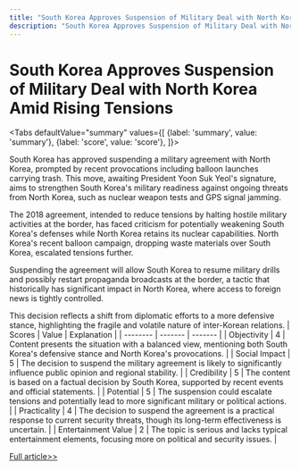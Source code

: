 ```yaml
---
title: "South Korea Approves Suspension of Military Deal with North Korea Amid Rising Tensions"
description: "South Korea Approves Suspension of Military Deal with North Korea Amid Rising Tensions"
---
```



# South Korea Approves Suspension of Military Deal with North Korea Amid Rising Tensions


<Tabs
	defaultValue="summary"
	values={[
	{label: 'summary', value: 'summary'},
	{label: 'score', value: 'score'},
]}>
<TabItem value="summary">


South Korea has approved suspending a military agreement with North Korea, prompted by recent provocations including balloon launches carrying trash. This move, awaiting President Yoon Suk Yeol's signature, aims to strengthen South Korea's military readiness against ongoing threats from North Korea, such as nuclear weapon tests and GPS signal jamming.

The 2018 agreement, intended to reduce tensions by halting hostile military activities at the border, has faced criticism for potentially weakening South Korea's defenses while North Korea retains its nuclear capabilities. North Korea's recent balloon campaign, dropping waste materials over South Korea, escalated tensions further.

Suspending the agreement will allow South Korea to resume military drills and possibly restart propaganda broadcasts at the border, a tactic that historically has significant impact in North Korea, where access to foreign news is tightly controlled.

This decision reflects a shift from diplomatic efforts to a more defensive stance, highlighting the fragile and volatile nature of inter-Korean relations.
</TabItem>
<TabItem value="score">
	| Scores     | Value   | Explanation |
	| -------- | ------- | ------- |
	| Objectivity  | 4    | Content presents the situation with a balanced view, mentioning both South Korea's defensive stance and North Korea's provocations.    |
	| Social Impact | 5     | The decision to suspend the military agreement is likely to significantly influence public opinion and regional stability.    |
	| Credibility    | 5    | The content is based on a factual decision by South Korea, supported by recent events and official statements.    |
	| Potential    | 5    | The suspension could escalate tensions and potentially lead to more significant military or political actions.    |
	| Practicality    | 4    | The decision to suspend the agreement is a practical response to current security threats, though its long-term effectiveness is uncertain.    |
	| Entertainment Value    | 2    | The topic is serious and lacks typical entertainment elements, focusing more on political and security issues.    |
</TabItem>
</Tabs>

[Full article>>](https://apnews.com/article/north-korea-south-korea-balloons-military-agreement-e98754a2d25b38cc501eefb46015cb98)
